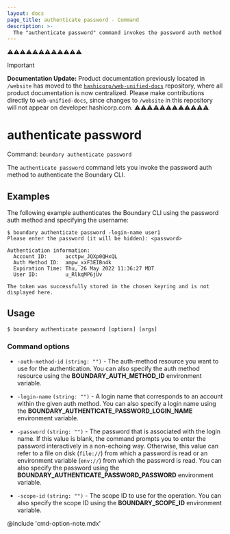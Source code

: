```yaml
---
layout: docs
page_title: authenticate password - Command
description: >-
  The "authenticate password" command invokes the password auth method to authenticate the CLI client.
---
```


⚠️⚠️⚠️⚠️⚠️⚠️⚠️⚠️⚠️⚠️⚠️⚠️
> [!IMPORTANT]  
> **Documentation Update:** Product documentation previously located in `/website` has moved to the [`hashicorp/web-unified-docs`](https://github.com/hashicorp/web-unified-docs) repository, where all product documentation is now centralized. Please make contributions directly to `web-unified-docs`, since changes to `/website` in this repository will not appear on developer.hashicorp.com.
⚠️⚠️⚠️⚠️⚠️⚠️⚠️⚠️⚠️⚠️⚠️⚠️

# authenticate password

Command: `boundary authenticate password`

The `authenticate password` command lets you invoke the password auth method to
authenticate the Boundary CLI.


## Examples

The following example authenticates the Boundary CLI using the password auth method and specifying the username:

```shell-session
$ boundary authenticate password -login-name user1
Please enter the password (it will be hidden): <password>

Authentication information:
  Account ID:      acctpw_JQXp0QHxQL
  Auth Method ID:  ampw_xxF3EIBn4k
  Expiration Time: Thu, 26 May 2022 11:36:27 MDT
  User ID:         u_RlkqMP6jUv

The token was successfully stored in the chosen keyring and is not displayed here.
```

## Usage

<CodeBlockConfig hideClipboard>

```shell-session
$ boundary authenticate password [options] [args]
```

</CodeBlockConfig>


### Command options

- `-auth-method-id` `(string: "")` - The auth-method resource you want to use for the
   authentication.
   You can also specify the auth method resource using the **BOUNDARY_AUTH_METHOD_ID** environment variable.

- `-login-name` `(string: "")` - A login name that corresponds to an account
   within the given auth method.
   You can also specify a login name using the **BOUNDARY_AUTHENTICATE_PASSWORD_LOGIN_NAME** environment variable.

- `-password` `(string: "")` - The password that is associated with the login name.
   If this value is blank, the command prompts you to enter the password interactively
   in a non-echoing way. Otherwise, this value can refer to a file on disk (`file://`)
   from which a password is read or an environment variable (`env://`) from which the
   password is read. You can also specify the password using the
   **BOUNDARY_AUTHENTICATE_PASSWORD_PASSWORD** environment variable.

- `-scope-id` `(string: "")` - The scope ID to use for the operation. You can also specify the scope ID using the **BOUNDARY_SCOPE_ID** environment variable.


@include 'cmd-option-note.mdx'